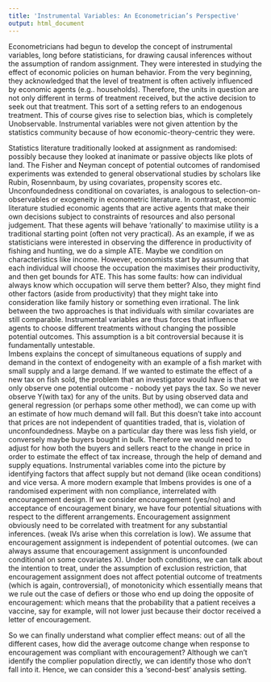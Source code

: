 ```yaml
---
title: 'Instrumental Variables: An Econometrician’s Perspective'
output: html_document
---
```


Econometricians had begun to develop the concept of instrumental variables, long before statisticians, for drawing causal inferences without the assumption of random assignment. They were interested in studying the effect of economic policies on human behavior. From the very beginning, they acknowledged that the level of treatment is often actively influenced by economic agents (e.g.. households). Therefore, the units in question are not only different in terms of treatment received, but the active decision to seek out that treatment. This sort of a setting refers to an endogenous treatment. This of course gives rise to selection bias, which is completely Unobservable. Instrumental variables were not given attention by the statistics community because of how economic-theory-centric they were. 

Statistics literature traditionally looked at assignment as randomised: possibly because they looked at inanimate or passive objects like plots of land. The Fisher and Neyman concept of potential outcomes of randomised experiments was extended to general observational studies by scholars like Rubin, Rosennbaum, by using covariates, propensity scores etc. Unconfoundedness conditional on covariates, is analogous to selection-on-observables or exogeneity in econometric literature. In contrast, economic literature studied economic agents that are active agents that make their own decisions subject to constraints of resources and also personal judgement. That these agents will behave ‘rationally’ to maximise utility is a traditional starting point (often not very practical). As an example, if we as statisticians were interested in observing the difference in productivity of fishing and hunting, we do a simple ATE. Maybe we condition on characteristics like income. However, economists start by assuming that each individual will choose the occupation the maximises their productivity, and then get bounds for ATE.  This has some faults: how can individual always know which occupation will serve them better? Also, they might find other factors (aside from productivity) that they might take into consideration like family history or something even irrational. The link between the two approaches is that individuals with similar covariates are still comparable.
Instrumental variables are thus forces that influence agents to choose different treatments without changing the possible potential outcomes. This assumption is a bit controversial because it is fundamentally untestable.  
Imbens explains the concept of simultaneous equations of supply and demand in the context of endogeneity with an example of a fish market with small supply and a large demand. If we wanted to estimate the effect of a new tax on fish sold, the problem that an investigator would have is that we only observe one potential outcome - nobody yet pays the tax. So we never observe  Y(with tax) for any of the units. But by using observed data and general regression (or perhaps some other method), we can come up with an estimate of how much demand will fall. But this doesn’t take into account that prices are not independent of quantities traded, that is, violation of unconfoundedness. Maybe on a particular day there was less fish yield, or conversely maybe buyers bought in bulk. Therefore we would need to adjust for how both the buyers and sellers react to the change in price in order to estimate the effect of tax increase, through the help of demand and supply equations. Instrumental variables come into the picture by identifying factors that affect supply but not demand (like ocean conditions) and vice versa.
A more modern example that Imbens provides is one of a randomised experiment with non compliance, interrelated with encouragement design. If we consider encouragement (yes/no) and acceptance of encouragement binary, we have four potential situations with respect to the different arrangements. Encouragement assignment obviously need to be correlated with treatment for any substantial inferences. (weak IVs arise when this correlation is low). We assume that encouragement assignment is independent of potential outcomes. (we can always assume that encouragement assignment is unconfounded conditional on some covariates X). Under both conditions, we can talk about the intention to treat, under the assumption of exclusion restriction, that encouragement assignment does not affect potential outcome of treatments (which is again, controversial), of monotonicity which essentially means that we rule out the case of defiers or those who end up doing the opposite of encouragement: which means that the probability that a patient receives a vaccine, say for example, will not lower just because their doctor received a letter of encouragement. 

So we can finally understand what complier effect means: out of all the different cases, how did the average outcome change when response to encouragement was compliant with encouragement? Although we can’t identify the complier population directly, we can identify those who don’t fall into it. Hence, we can consider this a ‘second-best’ analysis setting.

